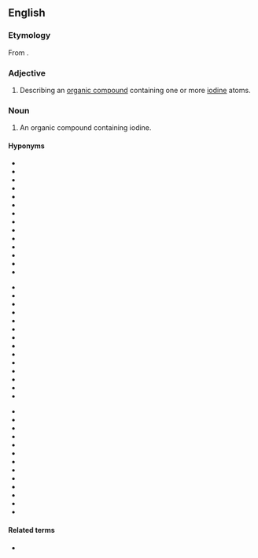 ==English==

===Etymology===
From {{affix|en|organo-|iodine}}.

===Adjective===
{{en-adj|-}}

# {{lb|en|organic chemistry}} Describing an [[organic compound]] containing one or more [[iodine]] atoms.

===Noun===
{{en-noun}}

# {{lb|en|organic chemistry}} An organic compound containing iodine.

====Hyponyms====
{{top3}}
* {{l|en|acetrizoic acid}}
* {{l|en|adipiodone}}
* {{l|en|adosterol}}
* {{l|en|amiodarone}}
* {{l|en|butyl iodide}}
* {{l|en|carbon tetraiodide}}
* {{l|en|chiniofon}}
* {{l|en|diatrizoic acid}}
* {{l|en|diiodohydroxypropane}}
* {{l|en|diiodohydroxyquinoline}}
* {{l|en|diiodomethane}}
* {{l|en|domiodol}}
* {{l|en|ethyl iodide}}
* {{l|en|herapathite}}
{{mid3}}
* {{l|en|iobenguane}}
* {{l|en|iobenzamic acid}}
* {{l|en|iobitridol}}
* {{l|en|iocarmic acid}}
* {{l|en|iocetamic acid}}
* {{l|en|iodixanol}}
* {{l|en|iodoacetamide}}
* {{l|en|iodobenzene}}
* {{l|en|iodoform}}
* {{l|en|iodomethane}}
* {{l|en|iodosobenzene}}
* {{l|en|iodoxamic acid}}
* {{l|en|ioglicic acid}}
* {{l|en|ioglycamic acid}}
{{mid3}}
* {{l|en|iomeprol}}
* {{l|en|iopamidol}}
* {{l|en|iopanoic acid}}
* {{l|en|iotrolan}}
* {{l|en|isopropyl iodide}}
* {{l|en|methiodal}}
* {{l|en|metrizamide}}
* {{l|en|metrizoic acid}}
* {{l|en|organoiodine compound}}
* {{l|en|pentafluoroethyl iodide}}
* {{l|en|propyliodone}}
* {{l|en|sodium acetrizoate}}
* {{l|en|tyropanoic acid}}
{{bottom}}

====Related terms====
* {{l|en|organohalogen}}